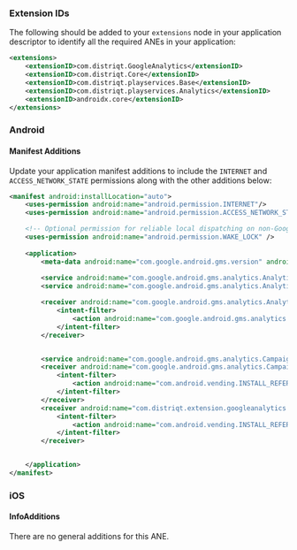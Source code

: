 
### Extension IDs

The following should be added to your `extensions` node in your application descriptor to identify all the required ANEs in your application:

```xml
<extensions>
    <extensionID>com.distriqt.GoogleAnalytics</extensionID>
    <extensionID>com.distriqt.Core</extensionID>
    <extensionID>com.distriqt.playservices.Base</extensionID>
    <extensionID>com.distriqt.playservices.Analytics</extensionID>
    <extensionID>androidx.core</extensionID>
</extensions>
```



### Android

#### Manifest Additions

Update your application manifest additions to include the `INTERNET` and `ACCESS_NETWORK_STATE` permissions
along with the other additions below:


```xml
<manifest android:installLocation="auto">
	<uses-permission android:name="android.permission.INTERNET"/>
	<uses-permission android:name="android.permission.ACCESS_NETWORK_STATE"/>

	<!-- Optional permission for reliable local dispatching on non-Google Play devices -->
	<uses-permission android:name="android.permission.WAKE_LOCK" />
	
	<application>
		<meta-data android:name="com.google.android.gms.version" android:value="@integer/google_play_services_version" />
		
		<service android:name="com.google.android.gms.analytics.AnalyticsService" android:enabled="true" android:exported="true" />
		<service android:name="com.google.android.gms.analytics.AnalyticsJobService" android:enabled="true" android:exported="false" android:permission="android.permission.BIND_JOB_SERVICE" />

		<receiver android:name="com.google.android.gms.analytics.AnalyticsReceiver" android:enabled="true" android:exported="false">
			<intent-filter>
				<action android:name="com.google.android.gms.analytics.ANALYTICS_DISPATCH" />
			</intent-filter>
		</receiver>


		<service android:name="com.google.android.gms.analytics.CampaignTrackingService" android:exported="false"/>
		<receiver android:name="com.google.android.gms.analytics.CampaignTrackingReceiver" android:exported="true" android:permission="android.permission.INSTALL_PACKAGES">
			<intent-filter>
				<action android:name="com.android.vending.INSTALL_REFERRER" />
			</intent-filter>
		</receiver>
		<receiver android:name="com.distriqt.extension.googleanalytics.InstallReferrerReceiver" android:exported="true">
			<intent-filter>
				<action android:name="com.android.vending.INSTALL_REFERRER" />
			</intent-filter>
		</receiver>


	</application>
</manifest>
```




### iOS

#### InfoAdditions

There are no general additions for this ANE.

